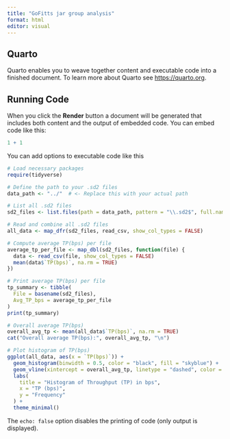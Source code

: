 ```yaml
---
title: "GoFitts jar group analysis"
format: html
editor: visual
---
```


## Quarto

Quarto enables you to weave together content and executable code into a finished document. To learn more about Quarto see <https://quarto.org>.

## Running Code

When you click the **Render** button a document will be generated that includes both content and the output of embedded code. You can embed code like this:

```r
1 + 1
```

You can add options to executable code like this

```r
# Load necessary packages
require(tidyverse)

# Define the path to your .sd2 files
data_path <- "../"  # <- Replace this with your actual path

# List all .sd2 files
sd2_files <- list.files(path = data_path, pattern = "\\.sd2$", full.names = TRUE)

# Read and combine all .sd2 files
all_data <- map_dfr(sd2_files, read_csv, show_col_types = FALSE)

# Compute average TP(bps) per file
average_tp_per_file <- map_dbl(sd2_files, function(file) {
  data <- read_csv(file, show_col_types = FALSE)
  mean(data$`TP(bps)`, na.rm = TRUE)
})

# Print average TP(bps) per file
tp_summary <- tibble(
  File = basename(sd2_files),
  Avg_TP_bps = average_tp_per_file
)
print(tp_summary)

# Overall average TP(bps)
overall_avg_tp <- mean(all_data$`TP(bps)`, na.rm = TRUE)
cat("Overall average TP(bps):", overall_avg_tp, "\n")

# Plot histogram of TP(bps)
ggplot(all_data, aes(x = `TP(bps)`)) +
  geom_histogram(binwidth = 0.5, color = "black", fill = "skyblue") +
  geom_vline(xintercept = overall_avg_tp, linetype = "dashed", color = "red") +
  labs(
    title = "Histogram of Throughput (TP) in bps",
    x = "TP (bps)",
    y = "Frequency"
  ) +
  theme_minimal()

```

The `echo: false` option disables the printing of code (only output is displayed).
